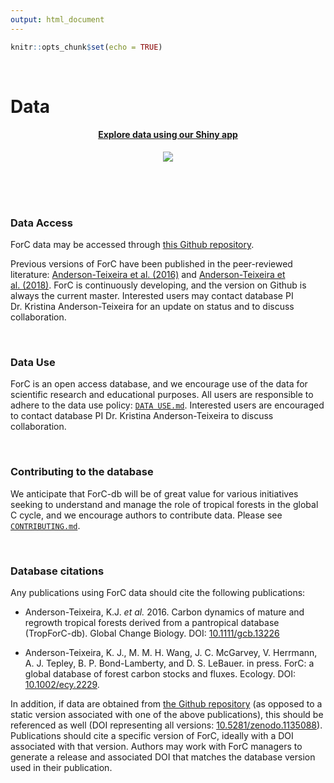 ```yaml
---
output: html_document
---
```


```r
knitr::opts_chunk$set(echo = TRUE)
```
<br>

# Data

<center>
#### [Explore data using our Shiny app](https://forc.shinyapps.io/global_data_visualization/)


![](https://raw.githubusercontent.com/forc-db/forc-db.github.io/master/ForC_shiny_screenshot.png)

</center>

<br><br><br>

### Data Access
ForC data may be accessed through [this Github repository](https://github.com/forc-db/ForC). 


Previous versions of ForC have been published in the peer-reviewed literature: [Anderson-Teixeira et al. (2016)](http://onlinelibrary.wiley.com/doi/10.1111/gcb.13226/abstract) and [Anderson-Teixeira et al. (2018)](https://esajournals.onlinelibrary.wiley.com/doi/10.1002/ecy.2229). ForC is continuously developing, and the version on Github is always the current master. Interested users may contact database PI Dr. Kristina Anderson-Teixeira for an update on status and to discuss collaboration. 


<br>

### Data Use 
ForC is an open access database, and we encourage use of the data for scientific research and educational purposes. All users are responsible to adhere to the data use policy: [`DATA USE.md`](https://github.com/forc-db/ForC/blob/master/DATA%20USE.md). Interested users are encouraged to contact database PI Dr. Kristina Anderson-Teixeira to discuss collaboration.  

<br>

### Contributing to the database 
We anticipate that ForC-db will be of great value for various initiatives seeking to understand and manage the role of tropical forests in the global C cycle, and we encourage authors to contribute data. Please see [`CONTRIBUTING.md`](https://github.com/forc-db/ForC/blob/master/CONTRIBUTING.md).

<br>

### Database citations
Any publications using ForC data should cite the following publications: 

* Anderson-Teixeira, K.J. *et al.* 2016. Carbon dynamics of mature and regrowth tropical forests derived from a pantropical database (TropForC-db). Global Change Biology. DOI: [10.1111/gcb.13226](http://dx.doi.org/10.1111/gcb.13226) 

* Anderson-Teixeira, K. J., M. M. H. Wang, J. C. McGarvey, V. Herrmann, A. J. Tepley, B. P. Bond-Lamberty, and D. S. LeBauer. in press. ForC: a global database of forest carbon stocks and fluxes. Ecology. DOI: [10.1002/ecy.2229](https://esajournals.onlinelibrary.wiley.com/doi/10.1002/ecy.2229).

In addition, if data are obtained from [the Github repository](https://github.com/forc-db/ForC) (as opposed to a static version associated with one of the above publications), this should be referenced as well (DOI representing all versions: [10.5281/zenodo.1135088](https://doi.org/10.5281/zenodo.1187192)). Publications should cite a specific version of ForC, ideally with a DOI associated with that version. Authors may work with ForC managers to generate a release and associated DOI that matches the database version used in their publication.
